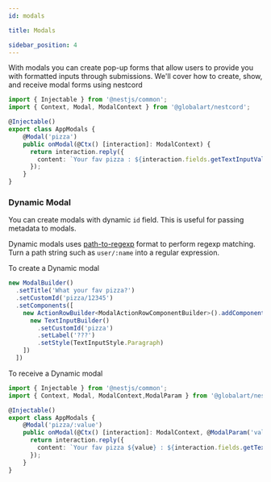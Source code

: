 ```yaml
---
id: modals

title: Modals

sidebar_position: 4
---
```


With modals you can create pop-up forms that allow users to provide you with formatted inputs through submissions. We'll cover how to create, show, and receive modal forms using nestcord

```typescript title="src/app.modals.ts"
import { Injectable } from '@nestjs/common';
import { Context, Modal, ModalContext } from '@globalart/nestcord';

@Injectable()
export class AppModals {
    @Modal('pizza')
    public onModal(@Ctx() [interaction]: ModalContext) {
      return interaction.reply({
        content: `Your fav pizza : ${interaction.fields.getTextInputValue('pizza')}`
      });
    }
}
```

### Dynamic Modal
You can create modals with dynamic `id` field. This is useful for passing metadata to modals.

Dynamic modals uses [path-to-regexp](https://www.npmjs.com/package/path-to-regexp) format to perform regexp matching. Turn a path string such as `user/:name` into a regular expression.

To create a Dynamic modal
```typescript
new ModalBuilder()
  .setTitle('What your fav pizza?')
  .setCustomId('pizza/12345')
  .setComponents([
    new ActionRowBuilder<ModalActionRowComponentBuilder>().addComponents([
      new TextInputBuilder()
        .setCustomId('pizza')
        .setLabel('???')
        .setStyle(TextInputStyle.Paragraph)
    ])
  ])
```

To receive a Dynamic modal
```typescript title="src/app.modals.ts"
import { Injectable } from '@nestjs/common';
import { Context, Modal, ModalContext,ModalParam } from '@globalart/nestcord';

@Injectable()
export class AppModals {
    @Modal('pizza/:value')
    public onModal(@Ctx() [interaction]: ModalContext, @ModalParam('value') value: string) {
      return interaction.reply({
        content: `Your fav pizza ${value} : ${interaction.fields.getTextInputValue('pizza')}`
      });
    }
}
```
